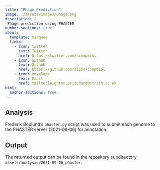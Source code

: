 ```yaml
---
title: "Phage Prediction"
image: ./assets/images/phage.png
description: |
 Phage prediction using PHASTER
number-sections: true
about:
  template: marquee
  links:
    - icon: twitter
      text: Twitter
      href: https://twitter.com/scompbiol
    - icon: github
      text: Github
      href: https://github.com/sipbs-compbiol
    - icon: envelope
      text: Email
      href: mailto:leighton.pritchard@strath.ac.uk
html:
  anchor-sections: true
---
```


## Analysis

Frederik Boulund's `phaster.py` script was used to submit each genome to the PHASTER server (2021-09-06) for annotation.

## Output

The returned output can be found in the repository subdirectory `assets/analysis/2021-09-06_phaster`.